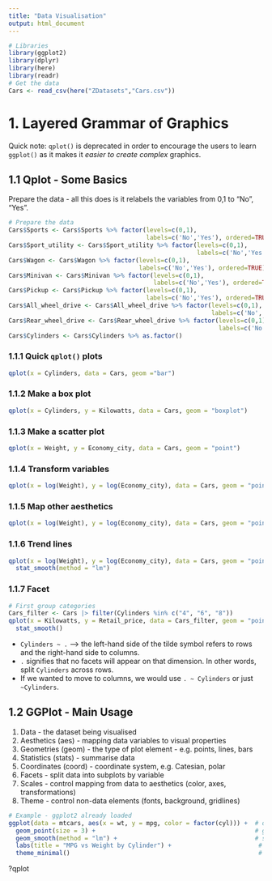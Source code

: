 ```yaml
---
title: "Data Visualisation"
output: html_document
---
```

```r
# Libraries
library(ggplot2)
library(dplyr)
library(here)
library(readr)
# Get the data
Cars <- read_csv(here("ZDatasets","Cars.csv"))
```

# 1. Layered Grammar of Graphics

Quick note: `qplot()` is deprecated in order to encourage the users to learn `ggplot()` as it makes it *easier to create complex* graphics.

## 1.1 Qplot - Some Basics

Prepare the data - all this does is it relabels the variables from 0,1 to "No", "Yes".

```r
# Prepare the data
Cars$Sports <- Cars$Sports %>% factor(levels=c(0,1),
                                      labels=c('No','Yes'), ordered=TRUE)
Cars$Sport_utility <- Cars$Sport_utility %>% factor(levels=c(0,1),
                                                    labels=c('No','Yes'), ordered=TRUE)
Cars$Wagon <- Cars$Wagon %>% factor(levels=c(0,1),
                                    labels=c('No','Yes'), ordered=TRUE)
Cars$Minivan <- Cars$Minivan %>% factor(levels=c(0,1),
                                        labels=c('No','Yes'), ordered=TRUE)
Cars$Pickup <- Cars$Pickup %>% factor(levels=c(0,1),
                                      labels=c('No','Yes'), ordered=TRUE)
Cars$All_wheel_drive <- Cars$All_wheel_drive %>% factor(levels=c(0,1),
                                                        labels=c('No','Yes'), ordered=TRUE)
Cars$Rear_wheel_drive <- Cars$Rear_wheel_drive %>% factor(levels=c(0,1),
                                                          labels=c('No','Yes'), ordered=TRUE)
Cars$Cylinders <- Cars$Cylinders %>% as.factor()
```

### 1.1.1 Quick `qplot()` plots

```r
qplot(x = Cylinders, data = Cars, geom ="bar")
```

### 1.1.2 Make a box plot

```r
qplot(x = Cylinders, y = Kilowatts, data = Cars, geom = "boxplot")
```

### 1.1.3 Make a scatter plot

```r
qplot(x = Weight, y = Economy_city, data = Cars, geom = "point")
```

### 1.1.4 Transform variables

```r
qplot(x = log(Weight), y = log(Economy_city), data = Cars, geom = "point")
```

### 1.1.5 Map other aesthetics

```r
qplot(x = log(Weight), y = log(Economy_city), data = Cars, geom = "point", colour = Cylinders, shape = Cylinders)
```

### 1.1.6 Trend lines

```r
qplot(x = log(Weight), y = log(Economy_city), data = Cars, geom = "point") +
  stat_smooth(method = "lm")
```

### 1.1.7 Facet

```r
# First group categories
Cars_filter <- Cars |> filter(Cylinders %in% c("4", "6", "8"))
qplot(x = Kilowatts, y = Retail_price, data = Cars_filter, geom = "point", facets = Cylinders ~ .) +
  stat_smooth()
```

- `Cylinders ~ .` –> the left-hand side of the tilde symbol refers to rows and the right-hand side to columns.
- `.` signifies that no facets will appear on that dimension. In other words, split `Cylinders` across rows.
- If we wanted to move to columns, we would use `. ~ Cylinders` or just `~Cylinders`.

## 1.2 GGPlot - Main Usage

1. Data - the dataset being visualised
2. Aesthetics (aes) - mapping data variables to visual properties
3. Geometries (geom) - the type of plot element - e.g. points, lines, bars
4. Statistics (stats) - summarise data
5. Coordinates (coord) - coordinate system, e.g. Catesian, polar
6. Facets - split data into subplots by variable
7. Scales - control mapping from data to aesthetics (color, axes, transformations)
8. Theme - control non-data elements (fonts, background, gridlines)

```r
# Example - ggplot2 already loaded
ggplot(data = mtcars, aes(x = wt, y = mpg, color = factor(cyl))) +  # data + aesthetics
  geom_point(size = 3) +                                            # geometry layer
  geom_smooth(method = "lm") +                                      # statistical layer
  labs(title = "MPG vs Weight by Cylinder") +                        # labels
  theme_minimal()                                                    # theme layer
```


?qplot













